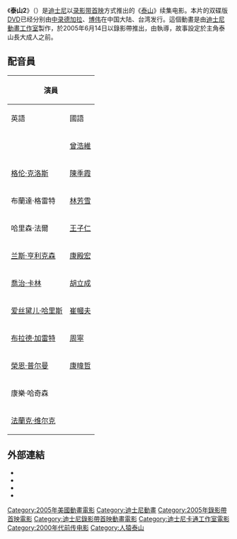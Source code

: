{{Otheruse|人猿泰山 (消歧义)}}
{{NoteTA
|G1=Show
|G2=Disney
|G3=Movie
|T=zh-cn:泰山2;zh-hk:泰山前傳;zh-tw:泰山2
|1=zh-cn:泰山2;zh-hk:泰山前傳;zh-tw:泰山2
}}
{{Infobox_Film
| name           = 泰山2
| original_name  = {{lang|en|''Tarzan II''}}
| image          = Tarzan 2.jpg
| caption        = DVD封面
| director       = [[伯朗史密斯|伯朗史密斯]]
| producer       = [[Carolyn_Bates|Carolyn Bates]]
| writer         = {{link-en|金·加姆洛德|Jim Kammerud}}<br />[[Rhett_Reese|Rhett Reese]]
| distributor    = [[博偉|博偉]]<br />[[華特迪士尼影業|華特迪士尼]]
| music          = [[Phil_Collins|Phil Collins]]<br />[[Mark_Mancina|Mark Mancina]]
| starring       = [[Harrison_Chad|Harrison Chad]]<br />[[Brenda_Grate|Brenda Grate]]<br />[[喬治·卡林|喬治·卡林]]<br />[[Brad_Garrett|Brad Garrett]]<br />[[Ron_Perlman|Ron Perlman]]<br />[[Estelle_Harris|Estelle Harris]]<br />[[格伦·克洛斯|格伦·克洛斯]]<br />[[Tiffany_Evans|Tiffany Evans]]
| released       = {{film date|2005|6|14|[[美國|美國]]錄影帶推出}}
| runtime        = 約72分鐘
| country        = {{USA}}
| language       = [[英語|英語]]
| preceded_by    = 《[[泰山_(电影)|泰山]]》(1999)<br />《[[泰山传奇卡通系列|泰山传奇卡通系列]]》（2001）<br />《[[泰山與珍妮|泰山與珍妮]]》 (2002)
| cn_name        = 泰山2
| hk_name        = 泰山前傳
| tw_name        = 泰山2
}}

《'''泰山2'''》（{{lang-en|''Tarzan 2''}}）是[[迪士尼|迪士尼]]以[[录影带首映|录影带首映]]方式推出的《[[泰山_(电影)|泰山]]》续集电影。本片的双碟版[[DVD|DVD]]已经分别由[[中录德加拉|中录德加拉]]、[[博伟|博伟]]在中国大陆、台湾发行。這個動畫是由[[迪士尼動畫工作室|迪士尼動畫工作室]]製作，於2005年6月14日以錄影帶推出，由{{link-en|伯朗史密斯|Brian Smith}}執導，故事設定於主角泰山長大成人之前。

== 配音員 ==
{| class="wikitable"
!colspan=2|演員
!rowspan=2|角色
|-
!英語
!國語
|-
|{{link-en|哈里森·凱德|Harrison_Chad}}
|[[曾浩維|曾浩維]]
|[[泰山_(角色)|泰山]]（Tarzan）
|-
|[[格伦·克洛斯|格伦·克洛斯]]
|[[陳季霞|陳季霞]]
|卡娜（Kala）
|-
|布蘭達·格雷特
|[[林芳雪|林芳雪]]
|托托（Terk）
|-
|哈里森·法爾
|[[王子仁|王子仁]]
|丹丹（Tantor）
|-
|[[兰斯·亨利克森|兰斯·亨利克森]]
|[[康殿宏|康殿宏]]
|哥查（Kerchak）
|-
|[[喬治·卡林|喬治·卡林]]
|[[胡立成|胡立成]]
|竺怪（Zugor）
|-
|[[爱丝黛儿·哈里斯|爱丝黛儿·哈里斯]]
|[[崔幗夫|崔幗夫]]
|甘妲媽媽（Mama Gunda）
|-
|[[布拉德·加雷特|布拉德·加雷特]]
|[[周寧_(台灣)|周寧]]
|阿都（Uto）
|-
|[[朗·普尔曼|榮恩·普尔曼]]
|[[康暐哲|康暐哲]]
|阿格（Kago）
|-
|康樂·哈奇森
|
|（Tonka）
|-
|[[弗兰克·维尔克|法蘭克·维尔克]]
|
|獵豹（Sabor the Leopard）
|}

== 外部連結 ==
* {{imdb title|id=0437503|title=TarzanII}}
* {{rotten-tomatoes|tarzan_ii}}
* {{amg movie|322955}}
* {{douban}}

{{迪士尼錄影帶首映動畫電影}}

{{DEFAULTSORT:Tarzan II}}
[[Category:2005年美國動畫電影|Category:2005年美國動畫電影]]
[[Category:迪士尼動畫|Category:迪士尼動畫]]
[[Category:2005年錄影帶首映電影|Category:2005年錄影帶首映電影]]
[[Category:迪士尼錄影帶首映動畫電影|Category:迪士尼錄影帶首映動畫電影]]
[[Category:迪士尼卡通工作室電影|Category:迪士尼卡通工作室電影]]
[[Category:2000年代前传电影|Category:2000年代前传电影]]
[[Category:人猿泰山|Category:人猿泰山]]